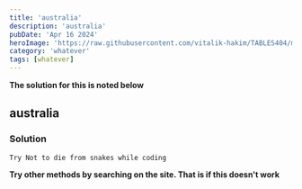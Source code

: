 ```yaml
---
title: 'australia'
description: 'australia'
pubDate: 'Apr 16 2024'
heroImage: 'https://raw.githubusercontent.com/vitalik-hakim/TABLES404/main/error_b/misc.png'
category: 'whatever'
tags: [whatever]
---
```


**The solution for this is noted below**

## australia

### Solution

```whatever
Try Not to die from snakes while coding
```

**Try other methods by searching on the site. That is if this doesn't work**
